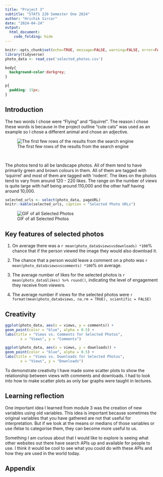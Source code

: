 ```yaml
---
title: "Project 3"
subtitle: "STATS 220 Semester One 2024" 
author: "Hrichik Sircar"
date: "2024-04-24"
output:
  html_document:
    code_folding: hide
---
```


```r
knitr::opts_chunk$set(echo=TRUE, message=FALSE, warning=FALSE, error=FALSE)
library(tidyverse)
photo_data <- read_csv('selected_photos.csv')


```

```css
body{
  background-color:darkgrey; 
}

p{
  padding: 15px; 
}
```

## Introduction

The two words I chose were "Flying" and "Squirrel". The reason I chose these words is because in the project outline "cute       cats" was used as an example so I chose a different animal and chose an adjective. 

  
![The first few rows of the results from the search engine](Capture.JPG)
  
<br>
  
The photos tend to all be landscape photos. All of them tend to have primarily green and brown colours in them. All of them are   tagged with 'squirrel' and most of them are tagged with 'rodent'. The likes on the photos tend to vary from around 120 - 220     likes. The range on the number of views is quite large with half being around 110,000 and the other half having around 10,000. 



```R


selected_urls <- select(photo_data, pageURL)
knitr::kable(selected_urls, caption = "Selected Photo URLs")

```

![GIF of all Selected Photos](my_photos.gif)

## Key features of selected photos

1. On average there was a `r mean(photo_data$viewsvsdownloads) *100`% chance that if the person viewed the image they would also download it. 


2. The chance that a person would leave a comment on a photo was `r mean(photo_data$viewsvscomments) *100`% on average. 


3. The average number of likes for the selected photos is `r mean(photo_data$likes) %>% round()`, indicating the level of           engagement they receive from viewers.
  
4. The average number if views for the selected photos were `r format(mean(photo_data$views, na.rm = TRUE), scientific = FALSE)`
  

  
## Creativity

```r
ggplot(photo_data, aes(x = views, y = comments)) +
geom_point(color = "blue", alpha = 0.5) +
labs(title = "Views vs. Comments for Selected Photos",
       x = "Views", y = "Comments") 


```

```r

ggplot(photo_data, aes(x = views, y = downloads)) +
geom_point(color = "blue", alpha = 0.5) +
labs(title = "Views vs. Downloads for Selected Photos",
       x = "Views", y = "Downloads") 


```

To demonstrate creativity I have made some scatter plots to show the relationship between views with comments and downloads. I had to look into how to make scatter plots as only bar graphs were taught in lectures.



## Learning reflection

One important idea I learned from module 3 was the creation of new variables using old variables. This idea is important because sometimes the original variables that you have gathered are not that useful for interpretation. But if we look at the means or medians of those variables or use ifelse to categorise them, they can become more useful to us.

Something I am curious about that I would like to explore is seeing what other websites out there have search APIs up and available for people to use. I think it would be cool to see what you could do with these APIs and how they are used in the world today. 


## Appendix 

```r

```
